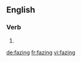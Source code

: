 ==English==

===Verb===
{{head|en|present participle}}

# {{present participle of|faze|lang=en|nocat=1}}

[[de:fazing]]
[[fr:fazing]]
[[vi:fazing]]